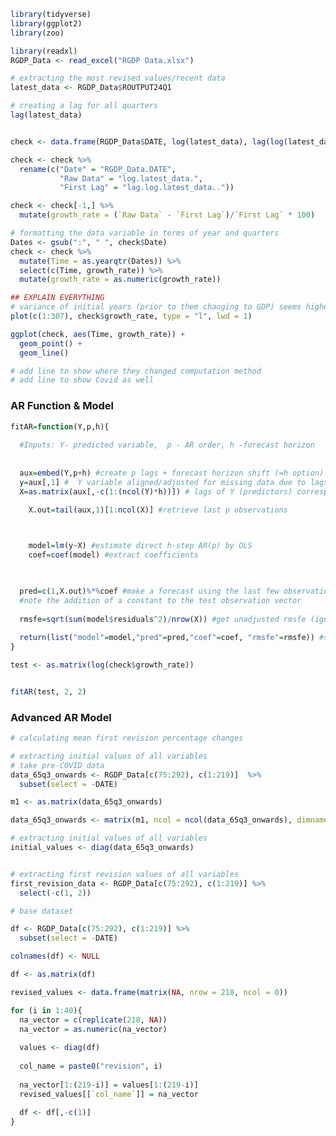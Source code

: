 

```r

library(tidyverse)
library(ggplot2)
library(zoo)

```

```r

library(readxl)
RGDP_Data <- read_excel("RGDP Data.xlsx")

# extracting the most revised values/recent data
latest_data <- RGDP_Data$ROUTPUT24Q1

# creating a lag for all quarters
lag(latest_data)


check <- data.frame(RGDP_Data$DATE, log(latest_data), lag(log(latest_data)))

check <- check %>% 
  rename(c("Date" = "RGDP_Data.DATE",
           "Raw Data" = "log.latest_data.",
           "First Lag" = "lag.log.latest_data.."))

check <- check[-1,] %>% 
  mutate(growth_rate = (`Raw Data` - `First Lag`)/`First Lag` * 100)

# formatting the data variable in terms of year and quarters
Dates <- gsub(":", " ", check$Date) 
check <- check %>% 
  mutate(Time = as.yearqtr(Dates)) %>% 
  select(c(Time, growth_rate)) %>% 
  mutate(growth_rate = as.numeric(growth_rate))

## EXPLAIN EVERYTHING 
# variance of initial years (prior to them changing to GDP) seems higher 
plot(c(1:307), check$growth_rate, type = "l", lwd = 1)

ggplot(check, aes(Time, growth_rate)) + 
  geom_point() + 
  geom_line()

# add line to show where they changed computation method 
# add line to show Covid as well 

```

### AR Function & Model 

```r

fitAR=function(Y,p,h){
  
  #Inputs: Y- predicted variable,  p - AR order, h -forecast horizon
  
  
  aux=embed(Y,p+h) #create p lags + forecast horizon shift (=h option)
  y=aux[,1] #  Y variable aligned/adjusted for missing data due to lags
  X=as.matrix(aux[,-c(1:(ncol(Y)*h))]) # lags of Y (predictors) corresponding to forecast horizon (prevent leakage)  

    X.out=tail(aux,1)[1:ncol(X)] #retrieve last p observations 

  

    model=lm(y~X) #estimate direct h-step AR(p) by OLS 
    coef=coef(model) #extract coefficients

  

  pred=c(1,X.out)%*%coef #make a forecast using the last few observations: a direct h-step forecast.
  #note the addition of a constant to the test observation vector
  
  rmsfe=sqrt(sum(model$residuals^2)/nrow(X)) #get unadjusted rmsfe (ignoring estimation uncertainty)
  
  return(list("model"=model,"pred"=pred,"coef"=coef, "rmsfe"=rmsfe)) #save estimated AR regression, prediction, and estimated coefficients
}

test <- as.matrix(log(check$growth_rate))


fitAR(test, 2, 2)

```


### Advanced AR Model 


```r

# calculating mean first revision percentage changes 

# extracting initial values of all variables
# take pre-COVID data
data_65q3_onwards <- RGDP_Data[c(75:292), c(1:219)]  %>% 
  subset(select = -DATE) 

m1 <- as.matrix(data_65q3_onwards) 

data_65q3_onwards <- matrix(m1, ncol = ncol(data_65q3_onwards), dimnames = NULL)

# extracting initial values of all variables
initial_values <- diag(data_65q3_onwards)


# extracting first revision values of all variables
first_revision_data <- RGDP_Data[c(75:292), c(1:219)] %>% 
  select(-c(1, 2))

# base dataset 

df <- RGDP_Data[c(75:292), c(1:219)] %>%
  subset(select = -DATE) 

colnames(df) <- NULL

df <- as.matrix(df)

revised_values <- data.frame(matrix(NA, nrow = 218, ncol = 0))

for (i in 1:40){
  na_vector = c(replicate(218, NA)) 
  na_vector = as.numeric(na_vector)
  
  values <- diag(df)
  
  col_name = paste0("revision", i)
  
  na_vector[1:(219-i)] = values[1:(219-i)]
  revised_values[[`col_name`]] = na_vector
  
  df <- df[,-c(1)]
}



```